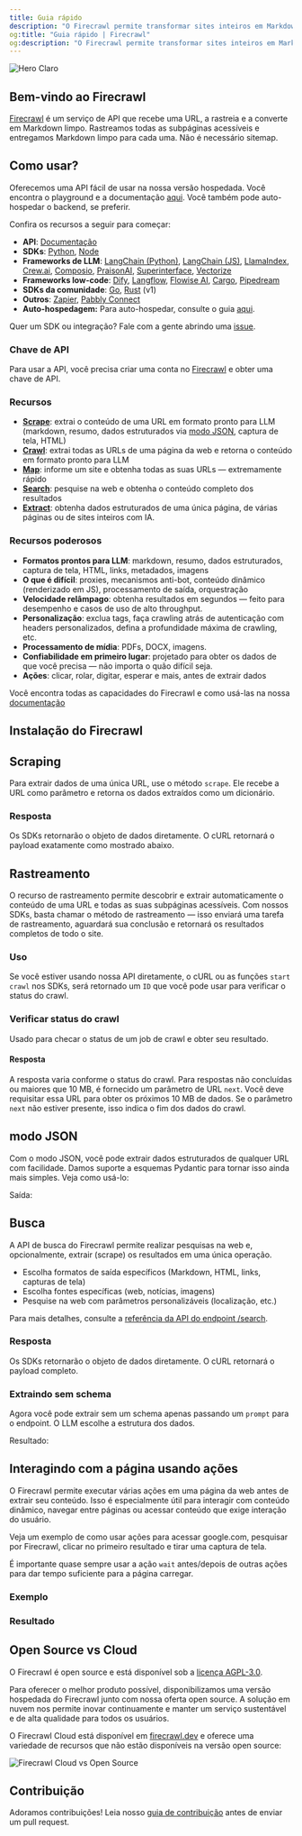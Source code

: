 ```yaml
---
title: Guia rápido
description: "O Firecrawl permite transformar sites inteiros em Markdown pronto para LLMs"
og:title: "Guia rápido | Firecrawl"
og:description: "O Firecrawl permite transformar sites inteiros em Markdown pronto para LLMs"
---
```



<img className="block" src="/images/turn-websites-into-llm-ready-data--firecrawl.png" alt="Hero Claro" />


## Bem-vindo ao Firecrawl

[Firecrawl](https://firecrawl.dev?ref=github) é um serviço de API que recebe uma URL, a rastreia e a converte em Markdown limpo. Rastreamos todas as subpáginas acessíveis e entregamos Markdown limpo para cada uma. Não é necessário sitemap.

## Como usar?

Oferecemos uma API fácil de usar na nossa versão hospedada. Você encontra o playground e a documentação [aqui](https://firecrawl.dev/playground). Você também pode auto-hospedar o backend, se preferir.

Confira os recursos a seguir para começar:

- **API**: [Documentação](https://docs.firecrawl.dev/api-reference/introduction)
- **SDKs**: [Python](https://docs.firecrawl.dev/sdks/python), [Node](https://docs.firecrawl.dev/sdks/node)
- **Frameworks de LLM**: [LangChain (Python)](https://python.langchain.com/docs/integrations/document_loaders/firecrawl/), [LangChain (JS)](https://js.langchain.com/docs/integrations/document_loaders/web_loaders/firecrawl), [LlamaIndex](https://docs.llamaindex.ai/en/latest/examples/data_connectors/WebPageDemo/#using-firecrawl-reader), [Crew.ai](https://docs.crewai.com/), [Composio](https://composio.dev/tools/firecrawl/all), [PraisonAI](https://docs.praison.ai/firecrawl/), [Superinterface](https://superinterface.ai/docs/assistants/functions/firecrawl), [Vectorize](https://docs.vectorize.io/integrations/source-connectors/firecrawl)
- **Frameworks low-code**: [Dify](https://dify.ai/blog/dify-ai-blog-integrated-with-firecrawl), [Langflow](https://docs.langflow.org/), [Flowise AI](https://docs.flowiseai.com/integrations/langchain/document-loaders/firecrawl), [Cargo](https://docs.getcargo.io/integration/firecrawl), [Pipedream](https://pipedream.com/apps/firecrawl/)
- **SDKs da comunidade**: [Go](https://docs.firecrawl.dev/sdks/go), [Rust](https://docs.firecrawl.dev/sdks/rust) (v1)
- **Outros**: [Zapier](https://zapier.com/apps/firecrawl/integrations), [Pabbly Connect](https://www.pabbly.com/connect/integrations/firecrawl/)
- **Auto-hospedagem:** Para auto-hospedar, consulte o guia [aqui](/contributing/self-host).

Quer um SDK ou integração? Fale com a gente abrindo uma [issue](https://github.com/firecrawl/firecrawl/issues).

### Chave de API

Para usar a API, você precisa criar uma conta no [Firecrawl](https://firecrawl.dev) e obter uma chave de API.

### Recursos

- [**Scrape**](#scraping): extrai o conteúdo de uma URL em formato pronto para LLM (markdown, resumo, dados estruturados via [modo JSON](#json-mode), captura de tela, HTML)
- [**Crawl**](#crawling): extrai todas as URLs de uma página da web e retorna o conteúdo em formato pronto para LLM
- [**Map**](/features/map): informe um site e obtenha todas as suas URLs — extremamente rápido
- [**Search**](/features/search): pesquise na web e obtenha o conteúdo completo dos resultados
- [**Extract**](/features/extract): obtenha dados estruturados de uma única página, de várias páginas ou de sites inteiros com IA.

### Recursos poderosos

- **Formatos prontos para LLM**: markdown, resumo, dados estruturados, captura de tela, HTML, links, metadados, imagens
- **O que é difícil**: proxies, mecanismos anti-bot, conteúdo dinâmico (renderizado em JS), processamento de saída, orquestração
- **Velocidade relâmpago**: obtenha resultados em segundos — feito para desempenho e casos de uso de alto throughput.
- **Personalização**: exclua tags, faça crawling atrás de autenticação com headers personalizados, defina a profundidade máxima de crawling, etc.
- **Processamento de mídia**: PDFs, DOCX, imagens.
- **Confiabilidade em primeiro lugar**: projetado para obter os dados de que você precisa — não importa o quão difícil seja.
- **Ações**: clicar, rolar, digitar, esperar e mais, antes de extrair dados

Você encontra todas as capacidades do Firecrawl e como usá-las na nossa [documentação](https://docs.firecrawl.dev/api-reference/v2-introduction)

## Instalação do Firecrawl

<CodeGroup>

  <InstallationPython />

  <InstallationNode />

</CodeGroup>

## Scraping

Para extrair dados de uma única URL, use o método `scrape`. Ele recebe a URL como parâmetro e retorna os dados extraídos como um dicionário.

<CodeGroup>

  <ScrapePython />

  <ScrapeNode />

  <ScrapeCURL />

</CodeGroup>

### Resposta

Os SDKs retornarão o objeto de dados diretamente. O cURL retornará o payload exatamente como mostrado abaixo.

<ScrapeResponse />

## Rastreamento

O recurso de rastreamento permite descobrir e extrair automaticamente o conteúdo de uma URL e todas as suas subpáginas acessíveis. Com nossos SDKs, basta chamar o método de rastreamento — isso enviará uma tarefa de rastreamento, aguardará sua conclusão e retornará os resultados completos de todo o site.

### Uso

<CodeGroup>

<CrawlPython />
<CrawlNode />
<CrawlCURL />

</CodeGroup>

Se você estiver usando nossa API diretamente, o cURL ou as funções `start crawl` nos SDKs, será retornado um `ID` que você pode usar para verificar o status do crawl.

<CrawlAsyncOutput />

### Verificar status do crawl

Usado para checar o status de um job de crawl e obter seu resultado.

<CodeGroup>

<GetCrawlJobPython />
<GetCrawlJobNode />
<GetCrawlJobCURL />

</CodeGroup>

#### Resposta

A resposta varia conforme o status do crawl. Para respostas não concluídas ou maiores que 10 MB, é fornecido um parâmetro de URL `next`. Você deve requisitar essa URL para obter os próximos 10 MB de dados. Se o parâmetro `next` não estiver presente, isso indica o fim dos dados do crawl.

<CodeGroup>
  <GetCrawlJobOutputScraping />
  <GetCrawlJobOutputCompleted />
</CodeGroup>

## modo JSON

Com o modo JSON, você pode extrair dados estruturados de qualquer URL com facilidade. Damos suporte a esquemas Pydantic para tornar isso ainda mais simples. Veja como usá-lo:

<CodeGroup>

<ScrapeJsonPython />
<ScrapeJsonNode />
<ScrapeJsonCURL />

</CodeGroup>

Saída:

<ScrapeJsonOutput />

## Busca

A API de busca do Firecrawl permite realizar pesquisas na web e, opcionalmente, extrair (scrape) os resultados em uma única operação.

- Escolha formatos de saída específicos (Markdown, HTML, links, capturas de tela)
- Escolha fontes específicas (web, notícias, imagens)
- Pesquise na web com parâmetros personalizáveis (localização, etc.)

Para mais detalhes, consulte a [referência da API do endpoint /search](/api-reference/endpoint/search).

<CodeGroup>

<SearchPython />
<SearchNode />
<SearchCURL />

</CodeGroup>

### Resposta

Os SDKs retornarão o objeto de dados diretamente. O cURL retornará o payload completo.

<SearchResponse />

### Extraindo sem schema

Agora você pode extrair sem um schema apenas passando um `prompt` para o endpoint. O LLM escolhe a estrutura dos dados.

<CodeGroup>
  <ScrapeJsonNoSchemaPython />
  <ScrapeJsonNoSchemaNode />
  <ScrapeJsonNoSchemaCURL />
</CodeGroup>

Resultado:

<ScrapeJsonNoSchemaOutput />

## Interagindo com a página usando ações

O Firecrawl permite executar várias ações em uma página da web antes de extrair seu conteúdo. Isso é especialmente útil para interagir com conteúdo dinâmico, navegar entre páginas ou acessar conteúdo que exige interação do usuário.

Veja um exemplo de como usar ações para acessar google.com, pesquisar por Firecrawl, clicar no primeiro resultado e tirar uma captura de tela.

É importante quase sempre usar a ação `wait` antes/depois de outras ações para dar tempo suficiente para a página carregar.

### Exemplo

<CodeGroup>

<ScrapeActionsPython />
<ScrapeActionsNode /> 
<ScrapeActionsCURL />

</CodeGroup>

### Resultado

<CodeGroup>

<ScrapeActionsOutput />

</CodeGroup>

## Open Source vs Cloud

O Firecrawl é open source e está disponível sob a [licença AGPL-3.0](https://github.com/mendableai/firecrawl/blob/main/LICENSE).

Para oferecer o melhor produto possível, disponibilizamos uma versão hospedada do Firecrawl junto com nossa oferta open source. A solução em nuvem nos permite inovar continuamente e manter um serviço sustentável e de alta qualidade para todos os usuários.

O Firecrawl Cloud está disponível em [firecrawl.dev](https://firecrawl.dev) e oferece uma variedade de recursos que não estão disponíveis na versão open source:

![Firecrawl Cloud vs Open Source](./images/open-source-cloud.png)

## Contribuição

Adoramos contribuições! Leia nosso [guia de contribuição](https://github.com/mendableai/firecrawl/blob/main/CONTRIBUTING.md) antes de enviar um pull request.